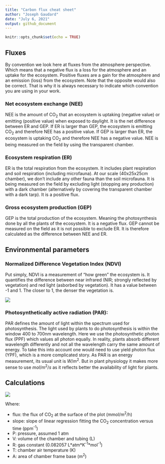 ```yaml
---
title: "Carbon flux cheat sheet"
author: "Joseph Gaudard"
date: "July 6, 2021"
output: github_document
---
```



```r
knitr::opts_chunk$set(echo = TRUE)
```




## Fluxes
By convention we look here at fluxes from the atmosphere perspective.
Which means that a negative flux is a loss for the atmosphere and an uptake for the ecosystem.
Positive fluxes are a gain for the atmosphere and an emission (loss) from the ecosystem.
Note that the opposite would also be correct.
That is why it is always necessary to indicate which convention you are using in your work.

### Net ecosystem exchange (NEE)
NEE is the amount of CO~2~ that an ecosystem is uptaking (negative value) or emitting (positive value) when exposed to daylight.
It is the net difference between ER and GEP.
If ER is larger than GEP, the ecosystem is emitting CO~2~ and therefore NEE has a positive value.
If GEP is larger than ER, the ecosystem is uptaking CO~2~ and therefore NEE has a negative value.
NEE is being measured on the field by using the transparent chamber.

### Ecosystem respiration (ER)
ER is the total respiration from the ecosystem.
It includes plant respiration and soil respiration (including microfauna).
At our scale (40x25x25cm chamber), we don't include any other fauna than the soil microfauna.
It is being measured on the field by excluding light (stopping any production) with a dark chamber (alternatively by covering the transparent chamber with a dark tarp).
It is a positive flux.

### Gross ecosystem production (GEP)
GEP is the total production of the ecosystem.
Meaning the photosynthesis done by all the plants of the ecosystem.
It is a negative flux.
GEP cannot be measured on the field as it is not possible to exclude ER.
It is therefore calculated as the difference between NEE and ER.

## Environmental parameters
### Normalized Difference Vegetation Index (NDVI)
Put simply, NDVI is a measurement of "how green" the ecosystem is.
It quantifies the difference between near infrared (NIR; strongly reflected by vegetation) and red light (asborbed by vegetation).
It has a value between -1 and 1.
The closer to 1, the denser the vegetation is.

<!-- $$NDVI= \frac{NIR-Red}{NIR+Red}$$ -->


<img src="https://render.githubusercontent.com/render/math?math=\color{violet}NDVI= \frac{NIR-Red}{NIR%2BRed}">


<!-- \begin{equation} -->
<!--   \text{NDVI} = \frac{\text{NIR}-\text{Red}}{\text{NIR}+\text{Red}} -->
<!-- \end{equation} -->


### Photosynthetically active radiation (PAR):
PAR defines the amount of light within the spectrum used for photosynthesis.
The light used by plants to do photosynthesis is within the window 400 to 700nm wavelength.
Here we use the photosynthetic photon flux (PPF) which values all photon equally.
In reality, plants absorb different wavelength differently and not all the wavelength carry the same amount of energy.
To take this into account one would need to use yield photon flux (YPF), which is a more complicated story.
As PAR is an energy measurement, its usual unit is $W/m^2$.
But in plant physiology it makes more sense to use $mol/m^2/s$ as it reflects better the availability of light for plants.



## Calculations

<img src="https://render.githubusercontent.com/render/math?math=\color{violet}flux=slope\times \frac{P\times V}{R\times T\times A}">

Where:

- flux: the flux of CO~2~ at the surface of the plot (mmol/m^2^/h)
- slope: slope of linear regression fitting the CO~2~ concentration versus time (ppm^-1^)
- P: pressure, assumed 1 atm
- V: volume of the chamber and tubing (L)
- R: gas constant (0.082057 L\*atm\*K^-1^\*mol^-1^)
- T: chamber air temperature (K)
- A: area of chamber frame base (m^2^)

<!-- \begin{equation} -->
<!-- \label{flux} -->
<!--  \text{flux}=\text{slope}\times \frac{P\times V}{R\times T\times A} -->
<!-- \end{equation} -->

<!-- Where: -->
<!-- \hspace*{3em} -->
<!-- \begin{itemize} -->
<!-- \item flux: gas flux (\(mmol/m^2/h\)) -->
<!--  \item slope: slope of the trend line  of the concentration of CO\textsubscript{2} versus time (\(ppm \times h^{-1}\)) -->
<!--  \item \(P\): pressure, assumed 1 \(atm\) -->
<!--  \item \(V\): volume of the chamber and tubing (\(L\)) -->
<!--  \item \(R\): gas constant (0.082057 \(L\times atm\times K^{-1}\times mol^{-1}\)) -->
<!--  \item \(T\): chamber air temperature (\(K\)) -->
<!--  \item \(A\): area of plot (\(m^2\)) -->
<!-- \end{itemize} -->


   
